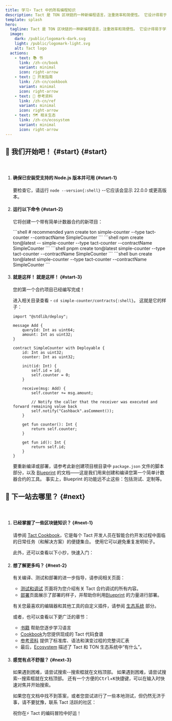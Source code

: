 ```yaml
---
title: 学习⚡ Tact 中的所有编程知识
description: Tact 是 TON 区块链的一种新编程语言，注重效率和简便性。 它设计得易于学习和使用，并且非常适合智能合约。
template: splash
hero:
  tagline: Tact 是 TON 区块链的一种新编程语言，注重效率和简便性。 它设计得易于学习和使用，并且非常适合智能合约。 它设计得易于学习和使用，并且非常适合智能合约。 Tact 是一种静态类型语言，具有简单的语法和强大的类型系统。
  image:
    dark: /public/logomark-dark.svg
    light: /public/logomark-light.svg
    alt: Tact logo
  actions:
    - text: 📚 书
      link: /zh-cn/book
      variant: minimal
      icon: right-arrow
    - text: 🍲 开发指南
      link: /zh-cn/cookbook
      variant: minimal
      icon: right-arrow
    - text: 🔬 参考资料
      link: /zh-cn/ref
      variant: minimal
      icon: right-arrow
    - text: 🗺️ 相关生态
      link: /zh-cn/ecosystem
      variant: minimal
      icon: right-arrow
---
```



## 🚀 我们开始吧！ {#start} {#start}

<p>ㅤ</p>

<Steps>

1. #### 确保已安装受支持的 Node.js 版本并可用 {#start-1}

    要检查它，请运行 `node --version{:shell}` --它应该会显示 22.0.0 或更高版本。

2. #### 运行以下命令 {#start-2}

   它将创建一个带有简单计数器合约的新项目：

   <Tabs>
     <TabItem label="yarn" icon="seti:yarn">
       ```shell
       # recommended
       yarn create ton simple-counter --type tact-counter --contractName SimpleCounter
       ```
     </TabItem>
     <TabItem label="npm" icon="seti:npm">
       ```shell
       npm create ton@latest -- simple-counter --type tact-counter --contractName SimpleCounter
       ```
     </TabItem>
     <TabItem label="pnpm" icon="pnpm">
       ```shell
       pnpm create ton@latest simple-counter --type tact-counter --contractName SimpleCounter
       ```
     </TabItem>
     <TabItem label="bun" icon="bun">
       ```shell
       bun create ton@latest simple-counter --type tact-counter --contractName SimpleCounter
       ```
     </TabItem>
   </Tabs>

3. #### 就是这样！ 就是这样！ {#start-3}

   您的第一个合约项目已经编写完成！

   进入相关目录查看 - `cd simple-counter/contracts{:shell}`。  这就是它的样子：

   ```tact
   import "@stdlib/deploy";

   message Add {
       queryId: Int as uint64;
       amount: Int as uint32;
   }

   contract SimpleCounter with Deployable {
       id: Int as uint32;
       counter: Int as uint32;

       init(id: Int) {
           self.id = id;
           self.counter = 0;
       }

       receive(msg: Add) {
           self.counter += msg.amount;

           // Notify the caller that the receiver was executed and forward remaining value back
           self.notify("Cashback".asComment());
       }

       get fun counter(): Int {
           return self.counter;
       }

       get fun id(): Int {
           return self.id;
       }
   }
   ```

   要重新编译或部署，请参考此新创建项目根目录中 `package.json` 文件的脚本部分，以及 [Blueprint](https://github.com/ton-org/blueprint) 的文档——这是我们用来创建和编译您第一个简单计数器合约的工具。 事实上，Blueprint 的功能远不止这些：包括测试、定制等。

</Steps>

## 🤔 下一站去哪里？  {#next}

<p>ㅤ</p>

<Steps>

1. #### 已经掌握了一些区块链知识？ {#next-1}

   请参阅 [Tact Cookbook](/zh-cn/cookbook)，它是每个 Tact 开发人员在智能合约开发过程中面临的日常任务（和解决方案）的便捷集合。 使用它可以避免重复发明轮子。

   此外，还可以查看以下小抄，快速入门：

   <CardGrid>
     <LinkCard
       title="💎 来自 FunC (TON)"
       href="/zh-cn/book/cs/from-func"
     />
     <LinkCard
       title="🔷 来自 Solidity (Ethereum)"
       href="/zh-cn/book/cs/from-solidity"
     />
   </CardGrid>

2. #### 想了解更多吗？  {#next-2}

   有关编译、测试和部署的进一步指导，请参阅相关页面：

   - [测试和调试](/zh-cn/book/debug) 页面将为您介绍有关 Tact 合约调试的所有内容。
   - [部署](/zh-cn/book/deploy)页面展示了部署的样子，并帮助你利用[Blueprint](https://github.com/ton-org/blueprint) 的力量进行部署。

   有关您最喜欢的编辑器和其他工具的自定义插件，请参阅 [生态系统](/zh-cn/ecosystem) 部分。

   或者，也可以查看以下更广泛的章节：

   - [书籍](/zh-cn/book) 帮助您逐步学习语言
   - [Cookbook](/zh-cn/cookbook)为您提供现成的 Tact 代码食谱
   - [参考资料](/zh-cn/ref) 提供了标准库、语法和演变过程的完整词汇表
   - 最后，[Ecosystem](/zh-cn/ecosystem) 描述了 Tact 和 TON 生态系统中“有什么”。

   <CardGrid>
     <LinkCard
       title="📚 阅读 Tact 书籍"
       href="/zh-cn/book"
     />
     <LinkCard
       title="🍲 研习食谱"
       href="/zh-cn/cookbook"
     />
     <LinkCard
       title="🔬 浏览参考文档"
       href="/zh-cn/ref"
     />
     <LinkCard
       title="🗺️ 拥抱生态系统"
       href="/zh-cn/ecosystem"
     />
   </CardGrid>

3. #### 感觉有点不舒服？  {#next-3}

   如果遇到困难，请尝试搜索--搜索框就在文档顶部。 如果遇到困难，请尝试搜索--搜索框就在文档顶部。 还有一个方便的<kbd>Ctrl</kbd>+<kbd>K</kbd>快捷键，可以在输入时快速对焦并开始搜索。

   如果您在文档中找不到答案，或者您尝试进行了一些本地测试，但仍然无济于事，请不要犹豫，联系 Tact 活跃的社区：

   <CardGrid>
     <LinkCard
       title="✈️ Telegram Group"
       href="https://t.me/tactlang"
     />
     <LinkCard
       title="🐦 X/Twitter"
       href="https://twitter.com/tact_language"
     />
   </CardGrid>

   祝你在⚡ Tact 的编码冒险中好运！

</Steps>
